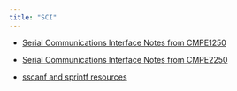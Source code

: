 ```yaml
---
title: "SCI"
---
```


- [Serial Communications Interface Notes from CMPE1250](assets/SCInPointers.pdf){target="_blank"}

- [Serial Communications Interface Notes from CMPE2250](assets/SCI-From-2250.pdf){target="_blank"}

- [sscanf and sprintf resources](assets/resources.qmd){target="_blank"}





